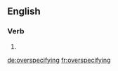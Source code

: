 ==English==

===Verb===
{{head|en}}

# {{present participle of|overspecify}}

[[de:overspecifying]]
[[fr:overspecifying]]